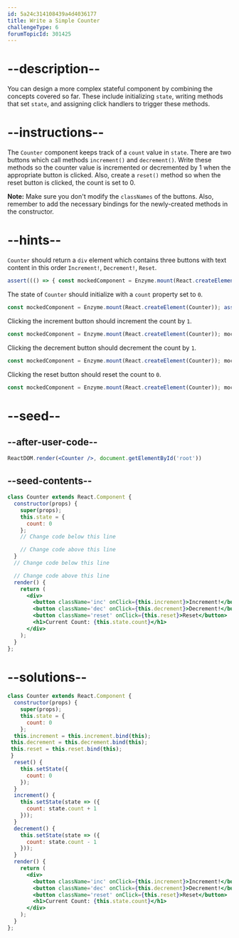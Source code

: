 ```yaml
---
id: 5a24c314108439a4d4036177
title: Write a Simple Counter
challengeType: 6
forumTopicId: 301425
---
```


# --description--

You can design a more complex stateful component by combining the concepts covered so far. These include initializing `state`, writing methods that set `state`, and assigning click handlers to trigger these methods.

# --instructions--

The `Counter` component keeps track of a `count` value in `state`. There are two buttons which call methods `increment()` and `decrement()`. Write these methods so the counter value is incremented or decremented by 1 when the appropriate button is clicked. Also, create a `reset()` method so when the reset button is clicked, the count is set to 0.

**Note:** Make sure you don't modify the `classNames` of the buttons. Also, remember to add the necessary bindings for the newly-created methods in the constructor.

# --hints--

`Counter` should return a `div` element which contains three buttons with text content in this order `Increment!`, `Decrement!`, `Reset`.

```js
assert((() => { const mockedComponent = Enzyme.mount(React.createElement(Counter)); return (mockedComponent.find('.inc').text() === 'Increment!' && mockedComponent.find('.dec').text() === 'Decrement!' && mockedComponent.find('.reset').text() === 'Reset'); })());
```

The state of `Counter` should initialize with a `count` property set to `0`.

```js
const mockedComponent = Enzyme.mount(React.createElement(Counter)); assert(mockedComponent.find("h1").text() === "Current Count: 0")
```

Clicking the increment button should increment the count by `1`.

```js
const mockedComponent = Enzyme.mount(React.createElement(Counter)); mockedComponent.find(".inc").simulate("click"); assert(mockedComponent.find("h1").text() === "Current Count: 1")
```

Clicking the decrement button should decrement the count by `1`.

```js
const mockedComponent = Enzyme.mount(React.createElement(Counter)); mockedComponent.find(".dec").simulate("click"); assert(mockedComponent.find("h1").text() === "Current Count: -1")
```

Clicking the reset button should reset the count to `0`.

```js
const mockedComponent = Enzyme.mount(React.createElement(Counter)); mockedComponent.setState({ count: 5 }); const currentCountElement = mockedComponent.find("h1"); assert(currentCountElement.text() === "Current Count: 5"); mockedComponent.find(".reset").simulate("click"); assert(currentCountElement.text() === "Current Count: 0");
```

# --seed--

## --after-user-code--

```jsx
ReactDOM.render(<Counter />, document.getElementById('root'))
```

## --seed-contents--

```jsx
class Counter extends React.Component {
  constructor(props) {
    super(props);
    this.state = {
      count: 0
    };
    // Change code below this line

    // Change code above this line
  }
  // Change code below this line

  // Change code above this line
  render() {
    return (
      <div>
        <button className='inc' onClick={this.increment}>Increment!</button>
        <button className='dec' onClick={this.decrement}>Decrement!</button>
        <button className='reset' onClick={this.reset}>Reset</button>
        <h1>Current Count: {this.state.count}</h1>
      </div>
    );
  }
};
```

# --solutions--

```jsx
class Counter extends React.Component {
  constructor(props) {
    super(props);
    this.state = {
      count: 0
    };
  this.increment = this.increment.bind(this);
 this.decrement = this.decrement.bind(this);
 this.reset = this.reset.bind(this);
 }
  reset() {
    this.setState({
      count: 0
    });
  }
  increment() {
    this.setState(state => ({
      count: state.count + 1
    }));
  }
  decrement() {
    this.setState(state => ({
      count: state.count - 1
    }));
  }
  render() {
    return (
      <div>
        <button className='inc' onClick={this.increment}>Increment!</button>
        <button className='dec' onClick={this.decrement}>Decrement!</button>
        <button className='reset' onClick={this.reset}>Reset</button>
        <h1>Current Count: {this.state.count}</h1>
      </div>
    );
  }
};
```
